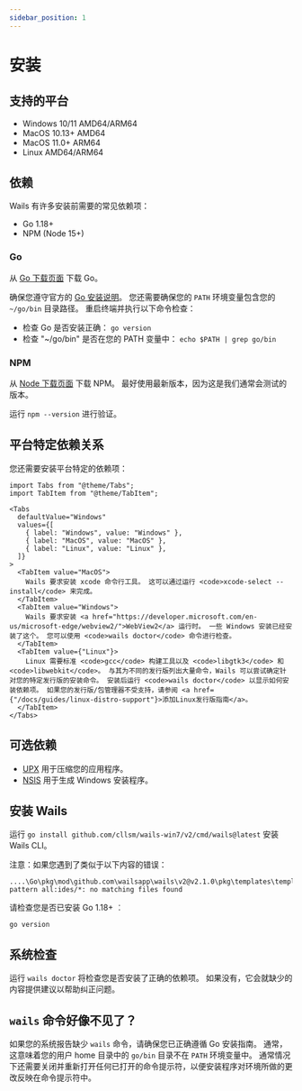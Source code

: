 ```yaml
---
sidebar_position: 1
---
```


# 安装

## 支持的平台

- Windows 10/11 AMD64/ARM64
- MacOS 10.13+ AMD64
- MacOS 11.0+ ARM64
- Linux AMD64/ARM64

## 依赖

Wails 有许多安装前需要的常见依赖项：

- Go 1.18+
- NPM (Node 15+)

### Go

从 [Go 下载页面](https://go.dev/dl/) 下载 Go。

确保您遵守官方的 [Go 安装说明](https://golang.org/doc/install#install)。 您还需要确保您的 `PATH` 环境变量包含您的 `~/go/bin` 目录路径。 重启终端并执行以下命令检查：

- 检查 Go 是否安装正确： `go version`
- 检查 "~/go/bin" 是否在您的 PATH 变量中： `echo $PATH | grep go/bin`

### NPM

从 [Node 下载页面](https://nodejs.org/en/download/) 下载 NPM。 最好使用最新版本，因为这是我们通常会测试的版本。

运行 `npm --version` 进行验证。

## 平台特定依赖关系

您还需要安装平台特定的依赖项：

```mdx-code-block
import Tabs from "@theme/Tabs";
import TabItem from "@theme/TabItem";

<Tabs
  defaultValue="Windows"
  values={[
    { label: "Windows", value: "Windows" },
    { label: "MacOS", value: "MacOS" },
    { label: "Linux", value: "Linux" },
  ]}
>
  <TabItem value="MacOS">
    Wails 要求安装 xcode 命令行工具。 这可以通过运行 <code>xcode-select --install</code> 来完成。
  </TabItem>
  <TabItem value="Windows">
    Wails 要求安装 <a href="https://developer.microsoft.com/en-us/microsoft-edge/webview2/">WebView2</a> 运行时。 一些 Windows 安装已经安装了这个。 您可以使用 <code>wails doctor</code> 命令进行检查。
  </TabItem>
  <TabItem value={"Linux"}>
    Linux 需要标准 <code>gcc</code> 构建工具以及 <code>libgtk3</code> 和 <code>libwebkit</code>。 与其为不同的发行版列出大量命令，Wails 可以尝试确定针对您的特定发行版的安装命令。 安装后运行 <code>wails doctor</code> 以显示如何安装依赖项。 如果您的发行版/包管理器不受支持，请参阅 <a href={"/docs/guides/linux-distro-support"}>添加Linux发行版指南</a>。
  </TabItem>
</Tabs>
```

## 可选依赖

- [UPX](https://upx.github.io/) 用于压缩您的应用程序。
- [NSIS](https://wails.io/docs/guides/windows-installer/) 用于生成 Windows 安装程序。

## 安装 Wails

运行 `go install github.com/cllsm/wails-win7/v2/cmd/wails@latest` 安装 Wails CLI。

注意：如果您遇到了类似于以下内容的错误：

```shell
....\Go\pkg\mod\github.com\wailsapp\wails\v2@v2.1.0\pkg\templates\templates.go:28:12: pattern all:ides/*: no matching files found
```
请检查您是否已安装 Go 1.18+ ︰
```shell
go version
```

## 系统检查

运行 `wails doctor` 将检查您是否安装了正确的依赖项。 如果没有，它会就缺少的内容提供建议以帮助纠正问题。

## `wails` 命令好像不见了？

如果您的系统报告缺少 `wails` 命令，请确保您已正确遵循 Go 安装指南。 通常，这意味着您的用户 home 目录中的 `go/bin` 目录不在 `PATH` 环境变量中。 通常情况下还需要关闭并重新打开任何已打开的命令提示符，以便安装程序对环境所做的更改反映在命令提示符中。
